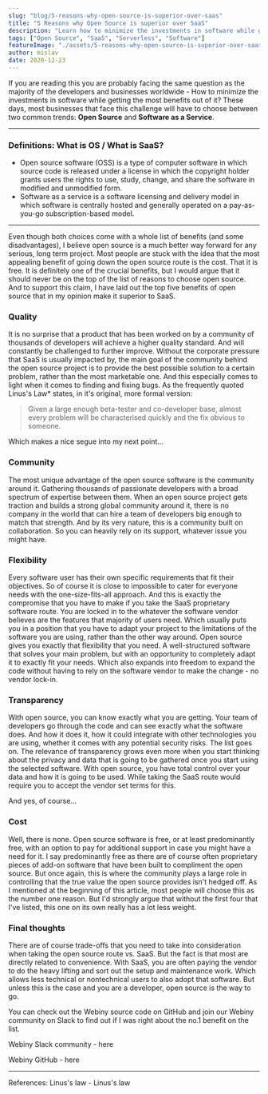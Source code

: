 ```yaml
---
slug: "blog/5-reasons-why-open-source-is-superior-over-saas"
title: "5 Reasons why Open Source is superior over SaaS"
description: "Learn how to minimize the investments in software while getting the most benefits out of it?"
tags: ["Open Source", "SaaS", "Serverless", "Software"]
featureImage: "./assets/5-reasons-why-open-source-is-superior-over-saas/coverImg.png"
author: mislav
date: 2020-12-23
---
```


If you are reading this you are probably facing the same question as the majority of the developers and businesses worldwide - How to minimize the investments in software while getting the most benefits out of it? These days, most businesses that face this challenge will have to choose between two common trends: **Open Source** and **Software as a Service**.

---

### Definitions: What is OS / What is SaaS?

- Open source software (OSS) is a type of computer software in which source code is released under a license in which the copyright holder grants users the rights to use, study, change, and share the software in modified and unmodified form.
- Software as a service is a software licensing and delivery model in which software is centrally hosted and generally operated on a pay-as-you-go subscription-based model.

---

Even though both choices come with a whole list of benefits (and some disadvantages), I believe open source is a much better way forward for any serious, long term project. Most people are stuck with the idea that the most appealing benefit of going down the open source route is the cost. That it is free. It is definitely one of the crucial benefits, but I would argue that it should never be on the top of the list of reasons to choose open source. And to support this claim, I have laid out the top five benefits of open source that in my opinion make it superior to SaaS.

### Quality

It is no surprise that a product that has been worked on by a community of thousands of developers will achieve a higher quality standard. And will constantly be challenged to further improve. Without the corporate pressure that SaaS is usually impacted by, the main goal of the community behind the open source project is to provide the best possible solution to a certain problem, rather than the most marketable one. And this especially comes to light when it comes to finding and fixing bugs. As the frequently quoted Linus's Law\* states, in it's original, more formal version:

> Given a large enough beta-tester and co-developer base, almost every problem will be characterised quickly and the fix obvious to someone.

Which makes a nice segue into my next point...

### Community

The most unique advantage of the open source software is the community around it. Gathering thousands of passionate developers with a broad spectrum of expertise between them. When an open source project gets traction and builds a strong global community around it, there is no company in the world that can hire a team of developers big enough to match that strength. And by its very nature, this is a community built on collaboration. So you can heavily rely on its support, whatever issue you might have.

### Flexibility

Every software user has their own specific requirements that fit their objectives. So of course it is close to impossible to cater for everyone needs with the one-size-fits-all approach. And this is exactly the compromise that you have to make if you take the SaaS proprietary software route. You are locked in to the whatever the software vendor believes are the features that majority of users need. Which usually puts you in a position that you have to adapt your project to the limitations of the software you are using, rather than the other way around.
Open source gives you exactly that flexibility that you need. A well-structured software that solves your main problem, but with an opportunity to completely adapt it to exactly fit your needs. Which also expands into freedom to expand the code without having to rely on the software vendor to make the change - no vendor lock-in.

### Transparency

With open source, you can know exactly what you are getting. Your team of developers go through the code and can see exactly what the software does. And how it does it, how it could integrate with other technologies you are using, whether it comes with any potential security risks. The list goes on.
The relevance of transparency grows even more when you start thinking about the privacy and data that is going to be gathered once you start using the selected software. With open source, you have total control over your data and how it is going to be used. While taking the SaaS route would require you to accept the vendor set terms for this.

And yes, of course...

### Cost

Well, there is none. Open source software is free, or at least predominantly free, with an option to pay for additional support in case you might have a need for it. I say predominantly free as there are of course often proprietary pieces of add-on software that have been built to compliment the open source. But once again, this is where the community plays a large role in controlling that the true value the open source provides isn't hedged off. As I mentioned at the beginning of this article, most people will choose this as the number one reason. But I'd strongly argue that without the first four that I've listed, this one on its own really has a lot less weight.

### Final thoughts

There are of course trade-offs that you need to take into consideration when taking the open source route vs. SaaS. But the fact is that most are directly related to convenience. With SaaS, you are often paying the vendor to do the heavy lifting and sort out the setup and maintenance work. Which allows less technical or nontechnical users to also adopt that software. But unless this is the case and you are a developer, open source is the way to go.

You can check out the Webiny source code on GitHub and join our Webiny community on Slack to find out if I was right about the no.1 benefit on the list.

Webiny Slack community - <ExternalLink href="https://webiny.com/slack?utm_source=Webiny-blog&utm_medium=webiny-slack-community&utm_campaign=webiny-daily-posts-dec-21&utm_content=webiny-slack-community&utm_term=W00450">here</ExternalLink>

Webiny GitHub - <ExternalLink href="https://github.com/webiny/webiny-js?utm_source=GitHub&utm_medium=webiny-github&utm_campaign=webiny-daily-posts-dec-21&utm_content=webiny-github-repo&utm_term=W00451">here</ExternalLink>

---

References: Linus's law - <ExternalLink href="https://en.wikipedia.org/wiki/Linus"> Linus's law</ExternalLink>
